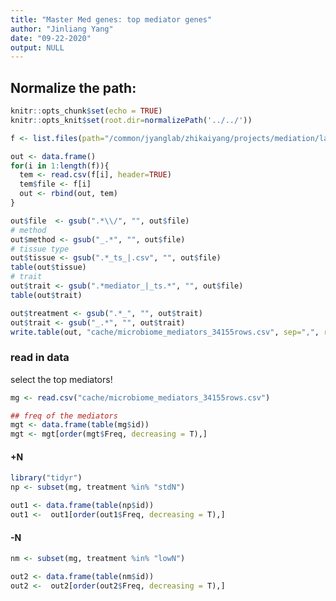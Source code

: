 ```yaml
---
title: "Master Med genes: top mediator genes"
author: "Jinliang Yang"
date: "09-22-2020"
output: NULL
---
```



## Normalize the path:

```r
knitr::opts_chunk$set(echo = TRUE) 
knitr::opts_knit$set(root.dir=normalizePath('../../')) 
```

```r
f <- list.files(path="/common/jyanglab/zhikaiyang/projects/mediation/largedata/med_output", pattern="fixed_mediator_T[[0-9]", full.names = T)

out <- data.frame()
for(i in 1:length(f)){
  tem <- read.csv(f[i], header=TRUE)
  tem$file <- f[i]
  out <- rbind(out, tem)
}

out$file  <- gsub(".*\\/", "", out$file)
# method
out$method <- gsub("_.*", "", out$file)
# tissue type
out$tissue <- gsub(".*_ts_|.csv", "", out$file)
table(out$tissue)
# trait
out$trait <- gsub(".*mediator_|_ts.*", "", out$file)
table(out$trait)

out$treatment <- gsub(".*_", "", out$trait)
out$trait <- gsub("_.*", "", out$trait)
write.table(out, "cache/microbiome_mediators_34155rows.csv", sep=",", row.names=FALSE, quote=FALSE)
```


### read in data

select the top mediators!

```r
mg <- read.csv("cache/microbiome_mediators_34155rows.csv")

## freq of the mediators
mgt <- data.frame(table(mg$id))
mgt <- mgt[order(mgt$Freq, decreasing = T),]
```


#### +N

```r
library("tidyr")
np <- subset(mg, treatment %in% "stdN")

out1 <- data.frame(table(np$id)) 
out1 <-  out1[order(out1$Freq, decreasing = T),]
```


#### -N

```r
nm <- subset(mg, treatment %in% "lowN")

out2 <- data.frame(table(nm$id)) 
out2 <-  out2[order(out2$Freq, decreasing = T),]

```




